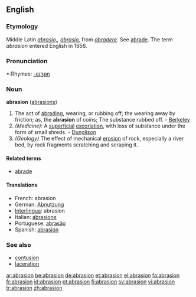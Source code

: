 ==English==
===Etymology===
Middle Latin ''[[abrasio,]], [[abrasio]],'' from ''[[abradere]]''. See [[abrade]]. The term ''abrasion'' entered English in 1656.

===Pronunciation===
*:Rhymes: [[Rhymes:English:-eɪʒən|-eɪʒən]]

===Noun===
'''abrasion''' ([[abrasions]])

#The act of [[abrading]], wearing, or rubbing off; the wearing away by friction; as, the '''abrasion''' of coins; The substance rubbed off. - [[Berkeley]]
#''(Medicine):'' A [[superficial]] [[excoriation]], with loss of substance under the form of small shreds. - [[Dunglison]]
#''(Geology)'' The effect of mechanical [[erosion]] of rock, especially a river bed, by rock fragments scratching and scraping it.
====Related terms====
*[[abrade]]

====Translations====
*French: abrasion
*German: [[Abnutzung]]
*[[Interlingua]]: abrasion
*Italian: [[abrasione]]
*Portuguese: [[abrasão]]
*Spanish: [[abrasión]]

===See also===
*[[contusion]]
*[[laceration]]

[[ar:abrasion]]
[[be:abrasion]]
[[de:abrasion]]
[[et:abrasion]]
[[el:abrasion]]
[[fa:abrasion]]
[[fr:abrasion]]
[[id:abrasion]]
[[pt:abrasion]]
[[fi:abrasion]]
[[sv:abrasion]]
[[vi:abrasion]]
[[tr:abrasion]]
[[zh:abrasion]]
